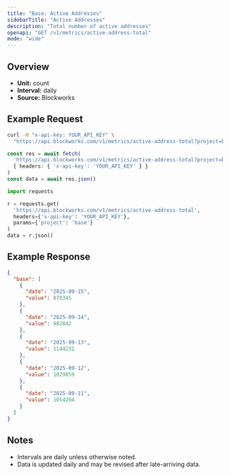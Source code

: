```yaml
---
title: "Base: Active Addresses"
sidebarTitle: "Active Addresses"
description: "Total number of active addresses"
openapi: "GET /v1/metrics/active-address-total"
mode: "wide"
---
```


## Overview

- **Unit:** count
- **Interval:** daily
- **Source:** Blockworks

## Example Request

<CodeGroup>

```bash cURL
curl -H "x-api-key: YOUR_API_KEY" \
  "https://api.blockworks.com/v1/metrics/active-address-total?project=base"
```

```typescript TypeScript
const res = await fetch(
  'https://api.blockworks.com/v1/metrics/active-address-total?project=base',
  { headers: { 'x-api-key': 'YOUR_API_KEY' } }
)
const data = await res.json()
```

```python Python
import requests

r = requests.get(
  'https://api.blockworks.com/v1/metrics/active-address-total',
  headers={'x-api-key': 'YOUR_API_KEY'},
  params={'project': 'base'}
)
data = r.json()
```

</CodeGroup>

## Example Response

```json
{
  "base": [
    {
      "date": "2025-09-15",
      "value": 878345
    },
    {
      "date": "2025-09-14",
      "value": 982842
    },
    {
      "date": "2025-09-13",
      "value": 1144231
    },
    {
      "date": "2025-09-12",
      "value": 1029859
    },
    {
      "date": "2025-09-11",
      "value": 1054204
    }
  ]
}
```

## Notes
- Intervals are daily unless otherwise noted.
- Data is updated daily and may be revised after late-arriving data.